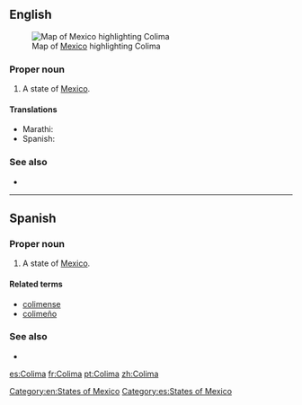 ==English==
[[File:Mexico map, MX-COL.svg|thumb|Map of [[Mexico]] highlighting Colima]]

===Proper noun===
{{en-proper noun}}

# A state of [[Mexico]].

====Translations====
{{trans-top|state of Mexico}}
* Marathi: {{t|mr|कोलिमा|n|tr=kolimā|sc=Deva}}
* Spanish: {{t+|es|Colima|f}}
{{trans-mid}}
{{trans-bottom}}

===See also===
* {{pedialite}}

[[Category:en:States of Mexico]]

----

==Spanish==

===Proper noun===
{{es-proper noun|f}}

# A state of [[Mexico]].

====Related terms====
* [[colimense]]
* [[colimeño]]

===See also===
* {{pedialite|lang=es}}

[[Category:es:States of Mexico]]

[[es:Colima]]
[[fr:Colima]]
[[pt:Colima]]
[[zh:Colima]]